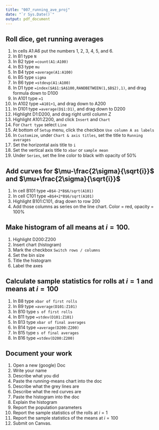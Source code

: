 ```yaml
---
title: "007_running_ave_proj"
date: "`r Sys.Date()`"
output: pdf_document
---
```


## Roll dice, get running averages

1. In cells A1:A6 put the numbers 1, 2, 3, 4, 5, and 6.
2. In B1 type `N`
3. In B2 type `=count(A1:A100)`
4. In B3 type `mu`
5. In B4 type `=average(A1:A100)`
6. In B5 type `sigma`
7. In B6 type `=stdevp(A1:A100)`
8. In D1 type `=index($A$1:$A$100,RANDBETWEEN(1,$B$2),1)`, and drag formula down to D100
9. In A101 type `=1`
10. In A102 type `=A101+1`, and drag down to A200
11. In D101 type `=average(D$1:D1)`, and drag down to D200
12. Highlight D1:D200, and drag right until column Z
13. Highlight A101:Z200, and click `Insert` and `Chart`
14. For `Chart type` select `Line`
15. At bottom of `Setup` menu, click the checkbox `Use column A as labels`
16. In `Customize`, under `Chart & axis titles`, set the title to `Running averages`
17. Set the horizontal axis title to `i`
18. Set the vertical axis title to `xbar` or `sample mean`
19. Under `Series`, set the line color to black with opacity of 50%

## Add curves for $\mu-\frac{2\sigma}{\sqrt{i}}$ and $\mu+\frac{2\sigma}{\sqrt{i}}$

1. In cell B101 type `=B$4-2*B$6/sqrt(A101)`
1. In cell C101 type `=B$4+2*B$6/sqrt(A101)`
1. Highlight B101:C101, drag down to row 200
1. Add those columns as series on the line chart. Color = red, opacity = 100%

## Make histogram of all means at $i=100$.

1. Highlight D200:Z200
1. Insert chart (histogram)
1. Mark the checkbox `Switch rows / columns`
1. Set the bin size
1. Title the histogram
1. Label the axes

## Calculate sample statistics for rolls at $i=1$ and means at $i=100$

1. In B8 type `xbar of first rolls`
1. In B9 type `=average(D101:Z101)`
1. In B10 type `s of first rolls`
1. In B11 type `=stdev(D101:Z101)`
1. In B13 type `xbar of final averages`
1. In B14 type `=average(D200:Z200)`
1. In B15 type `s of final averages`
1. In B16 type `=stdev(D200:Z200)`

## Document your work

1. Open a new (google) Doc
1. Write your name
1. Describe what you did
1. Paste the running-means chart into the doc
1. Describe what the grey lines are
1. Describe what the red curves are
1. Paste the histogram into the doc
1. Explain the histogram
1. Report the population parameters
1. Report the sample statistics of the rolls at $i=1$
1. Report the sample statistics of the means at $i=100$
1. Submit on Canvas.


